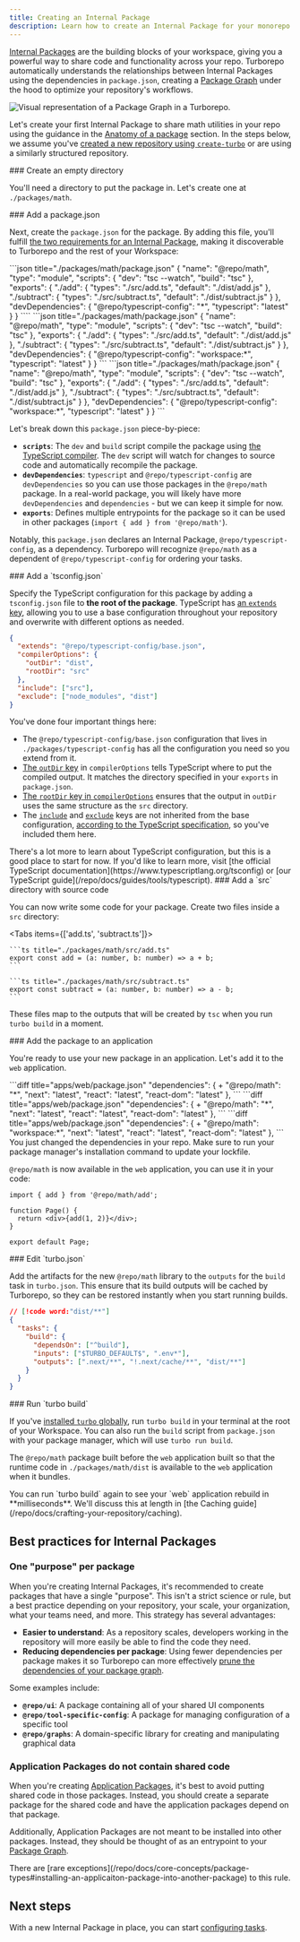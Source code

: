 ```yaml
---
title: Creating an Internal Package
description: Learn how to create an Internal Package for your monorepo.
---
```



[Internal Packages](/repo/docs/core-concepts/internal-packages) are the building blocks of your workspace, giving you a powerful way to share code and functionality across your repo. Turborepo automatically understands the relationships between Internal Packages using the dependencies in `package.json`, creating a [Package Graph](/repo/docs/core-concepts/package-and-task-graph#package-graph) under the hood to optimize your repository's workflows.

![Visual representation of a Package Graph in a Turborepo.](/images/docs/package-graph.png)

Let's create your first Internal Package to share math utilities in your repo using the guidance in the [Anatomy of a package](/repo/docs/crafting-your-repository/structuring-a-repository#anatomy-of-a-package) section. In the steps below, we assume you've [created a new repository using `create-turbo`](/repo/docs/getting-started/installation) or are using a similarly structured repository.

<Steps>
<Step>
### Create an empty directory

You'll need a directory to put the package in. Let's create one at `./packages/math`.

<Files>
  <File name="package.json" />
  <File name="turbo.json" />
  <Folder name="apps" />
  <Folder name="packages" defaultOpen>
    <Folder name="math" green defaultOpen />
    <Folder name="ui">
      <File name="package.json" />
    </Folder>
    <Folder name="eslint-config">
      <File name="package.json" />
    </Folder>
    <Folder name="typescript-config">
      <File name="package.json" />
    </Folder>
  </Folder>
</Files>

</Step>
<Step>
### Add a package.json

Next, create the `package.json` for the package. By adding this file, you'll fulfill [the two requirements for an Internal Package](/repo/docs/crafting-your-repository/structuring-a-repository#specifying-packages-in-a-monorepo), making it discoverable to Turborepo and the rest of your Workspace:

<PackageManagerTabs>
<Tab>
```json title="./packages/math/package.json"
{
  "name": "@repo/math",
  "type": "module",
  "scripts": {
    "dev": "tsc --watch",
    "build": "tsc"
  },
  "exports": {
    "./add": {
      "types": "./src/add.ts",
      "default": "./dist/add.js"
    },
    "./subtract": {
      "types": "./src/subtract.ts",
      "default": "./dist/subtract.js"
    }
  },
  "devDependencies": {
    "@repo/typescript-config": "*",
    "typescript": "latest"
  }
}
````

</Tab>
<Tab>
```json title="./packages/math/package.json"
{
  "name": "@repo/math",
  "type": "module",
  "scripts": {
    "dev": "tsc --watch",
    "build": "tsc"
  },
  "exports": {
    "./add": {
      "types": "./src/add.ts",
      "default": "./dist/add.js"
    },
    "./subtract": {
      "types": "./src/subtract.ts",
      "default": "./dist/subtract.js"
    }
  },
  "devDependencies": {
    "@repo/typescript-config": "workspace:*",
    "typescript": "latest"
  }
}
```
</Tab>
<Tab>
```json title="./packages/math/package.json"
{
  "name": "@repo/math",
  "type": "module",
  "scripts": {
    "dev": "tsc --watch",
    "build": "tsc"
  },
  "exports": {
    "./add": {
      "types": "./src/add.ts",
      "default": "./dist/add.js"
    },
    "./subtract": {
      "types": "./src/subtract.ts",
      "default": "./dist/subtract.js"
    }
  },
  "devDependencies": {
    "@repo/typescript-config": "workspace:*",
    "typescript": "latest"
  }
}
```
</Tab>
</PackageManagerTabs>

Let's break down this `package.json` piece-by-piece:

- **`scripts`**: The `dev` and `build` script compile the package using [the TypeScript compiler](https://www.typescriptlang.org/docs/handbook/compiler-options.html). The `dev` script will watch for changes to source code and automatically recompile the package.
- **`devDependencies`**: `typescript` and `@repo/typescript-config` are `devDependencies` so you can use those packages in the `@repo/math` package. In a real-world package, you will likely have more `devDependencies` and `dependencies` - but we can keep it simple for now.
- **`exports`**: Defines multiple entrypoints for the package so it can be used in other packages (`import { add } from '@repo/math'`).

Notably, this `package.json` declares an Internal Package, `@repo/typescript-config`, as a dependency. Turborepo will recognize `@repo/math` as a dependent of `@repo/typescript-config` for ordering your tasks.

</Step>

<Step>
  ### Add a `tsconfig.json`

Specify the TypeScript configuration for this package by adding a `tsconfig.json` file to **the root of the package**. TypeScript has [an `extends` key](https://www.typescriptlang.org/tsconfig#extends), allowing you to use a base configuration throughout your repository and overwrite with different options as needed.

```json title="./packages/math/tsconfig.json"
{
  "extends": "@repo/typescript-config/base.json",
  "compilerOptions": {
    "outDir": "dist",
    "rootDir": "src"
  },
  "include": ["src"],
  "exclude": ["node_modules", "dist"]
}
```

You've done four important things here:

- The `@repo/typescript-config/base.json` configuration that lives in `./packages/typescript-config` has all the configuration you need so you extend from it.
- [The `outDir` key](https://www.typescriptlang.org/tsconfig/#outDir) in `compilerOptions` tells TypeScript where to put the compiled output. It matches the directory specified in your `exports` in `package.json`.
- [The `rootDir` key in `compilerOptions`](https://www.typescriptlang.org/tsconfig/#rootDir) ensures that the output in `outDir` uses the same structure as the `src` directory.
- The [`include`](https://www.typescriptlang.org/tsconfig/#include) and [`exclude`](https://www.typescriptlang.org/tsconfig/#exclude) keys are not inherited from the base configuration, [according to the TypeScript specification](https://www.typescriptlang.org/tsconfig#include), so you've included them here.

<Callout type="info">
  There's a lot more to learn about TypeScript configuration, but this is a good
  place to start for now. If you'd like to learn more, visit [the official
  TypeScript documentation](https://www.typescriptlang.org/tsconfig) or [our
  TypeScript guide](/repo/docs/guides/tools/typescript).
</Callout>

</Step>

<Step>
### Add a `src` directory with source code

You can now write some code for your package. Create two files inside a `src` directory:

<Tabs items={['add.ts', 'subtract.ts']}>
  <Tab value="add.ts">

    ```ts title="./packages/math/src/add.ts"
    export const add = (a: number, b: number) => a + b;
    ```

  </Tab>
  <Tab value="subtract.ts">

    ```ts title="./packages/math/src/subtract.ts"
    export const subtract = (a: number, b: number) => a - b;
    ```

  </Tab>
</Tabs>

These files map to the outputs that will be created by `tsc` when you run `turbo build` in a moment.

</Step>

<Step>
### Add the package to an application

You're ready to use your new package in an application. Let's add it to the `web` application.

<PackageManagerTabs>
<Tab>
```diff title="apps/web/package.json"
  "dependencies": {
+   "@repo/math": "*",
    "next": "latest",
    "react": "latest",
    "react-dom": "latest"
  },
```
</Tab>
<Tab>
```diff title="apps/web/package.json"
  "dependencies": {
+   "@repo/math": "*",
    "next": "latest",
    "react": "latest",
    "react-dom": "latest"
  },
```
</Tab>
<Tab>
```diff title="apps/web/package.json"
  "dependencies": {
+   "@repo/math": "workspace:*",
    "next": "latest",
    "react": "latest",
    "react-dom": "latest"
  },
```
</Tab>
</PackageManagerTabs>

<Callout type="warn">
  You just changed the dependencies in your repo. Make sure to run your package
  manager's installation command to update your lockfile.
</Callout>

`@repo/math` is now available in the `web` application, you can use it in your code:

```tsx title="apps/web/src/app/page.tsx"
import { add } from '@repo/math/add';

function Page() {
  return <div>{add(1, 2)}</div>;
}

export default Page;
```

</Step>

<Step>
### Edit `turbo.json`

Add the artifacts for the new `@repo/math` library to the `outputs` for the `build` task in `turbo.json`. This ensure that its build outputs will be cached by Turborepo, so they can be restored instantly when you start running builds.

```json title="./turbo.json"
// [!code word:"dist/**"]
{
  "tasks": {
    "build": {
      "dependsOn": ["^build"],
      "inputs": ["$TURBO_DEFAULT$", ".env*"],
      "outputs": [".next/**", "!.next/cache/**", "dist/**"]
    }
  }
}
```

</Step>

<Step>
### Run `turbo build`

If you've [installed `turbo` globally](/repo/docs/getting-started/installation#global-installation), run `turbo build` in your terminal at the root of your Workspace. You can also run the `build` script from `package.json` with your package manager, which will use `turbo run build`.

The `@repo/math` package built before the `web` application built so that the runtime code in `./packages/math/dist` is available to the `web` application when it bundles.

<Callout type="info">
  You can run `turbo build` again to see your `web` application rebuild in
  **milliseconds**. We'll discuss this at length in [the Caching
  guide](/repo/docs/crafting-your-repository/caching).
</Callout>

</Step>
</Steps>

## Best practices for Internal Packages

### One "purpose" per package

When you're creating Internal Packages, it's recommended to create packages that have a single "purpose". This isn't a strict science or rule, but a best practice depending on your repository, your scale, your organization, what your teams need, and more. This strategy has several advantages:

- **Easier to understand**: As a repository scales, developers working in the repository will more easily be able to find the code they need.
- **Reducing dependencies per package**: Using fewer dependencies per package makes it so Turborepo can more effectively [prune the dependencies of your package graph](/repo/docs/reference/prune).

Some examples include:

- **`@repo/ui`**: A package containing all of your shared UI components
- **`@repo/tool-specific-config`**: A package for managing configuration of a specific tool
- **`@repo/graphs`**: A domain-specific library for creating and manipulating graphical data

### Application Packages do not contain shared code

When you're creating [Application Packages](/repo/docs/core-concepts/package-types#application-packages), it's best to avoid putting shared code in those packages. Instead, you should create a separate package for the shared code and have the application packages depend on that package.

Additionally, Application Packages are not meant to be installed into other packages. Instead, they should be thought of as an entrypoint to your [Package Graph](/repo/docs/core-concepts/package-and-task-graph#package-graph).

<Callout type="good-to-know">
  There are [rare
  exceptions](/repo/docs/core-concepts/package-types#installing-an-applicaiton-package-into-another-package)
  to this rule.
</Callout>

## Next steps

With a new Internal Package in place, you can start [configuring tasks](/repo/docs/crafting-your-repository/configuring-tasks).
